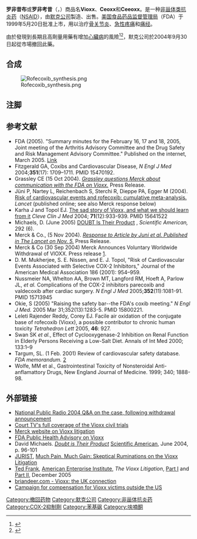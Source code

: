 {{medical}}
{{Drugbox
| verifiedrevid = 470623576
| IUPAC_name = 4-(4-methylsulfonylphenyl)-3-phenyl-5H-furan-2-one
| image = Rofecoxib.svg
| width = 167
| image2 = Rofecoxib-3D.png

<!--Clinical data-->
| tradename = 
| pregnancy_AU = C
| legal_AU = S4
| legal_status = ''withdrawn''
| routes_of_administration = oral

<!--Pharmacokinetic data-->
| bioavailability = 93%
| protein_bound = 87%
| metabolism = hepatic
| elimination_half-life = 17 hours
| excretion = biliary/renal

<!--Identifiers-->
| CASNo_Ref = {{cascite|correct|CAS}}
| CAS_number_Ref = {{cascite|correct|??}}
| CAS_number = 162011-90-7
| ATC_prefix = M01
| ATC_suffix = AH02
| ATC_supplemental = 
| PubChem = 5090
| DrugBank_Ref = {{drugbankcite|correct|drugbank}}
| DrugBank = DB00533
| ChemSpiderID_Ref = {{chemspidercite|correct|chemspider}}
| ChemSpiderID = 4911
| UNII_Ref = {{fdacite|correct|FDA}}
| UNII = 0QTW8Z7MCR
| KEGG_Ref = {{keggcite|correct|kegg}}
| KEGG = D00568
| ChEBI_Ref = {{ebicite|correct|EBI}}
| ChEBI = 8887
| ChEMBL_Ref = {{ebicite|correct|EBI}}
| ChEMBL = 122

<!--Chemical data-->
| C=17 | H=14 | O=4 | S=1
| molecular_weight = 314.357 g/mol
| smiles = O=C2OCC(=C2\c1ccccc1)\c3ccc(cc3)S(=O)(=O)C
| InChI = 1/C17H14O4S/c1-22(19,20)14-9-7-12(8-10-14)15-11-21-17(18)16(15)13-5-3-2-4-6-13/h2-10H,11H2,1H3
| InChIKey = RZJQGNCSTQAWON-UHFFFAOYAR
| StdInChI_Ref = {{stdinchicite|correct|chemspider}}
| StdInChI = 1S/C17H14O4S/c1-22(19,20)14-9-7-12(8-10-14)15-11-21-17(18)16(15)13-5-3-2-4-6-13/h2-10H,11H2,1H3
| StdInChIKey_Ref = {{stdinchicite|correct|chemspider}}
| StdInChIKey = RZJQGNCSTQAWON-UHFFFAOYSA-N
}}
'''罗非昔布'''或'''罗非考昔'''（{{lang-en|'''Rofecoxib'''}}，{{IPAc-en|ˌ|r|ɒ|f|ɨ|ˈ|k|ɒ|k|s|ɪ|b}}）商品名'''Vioxx'''、'''Ceoxx'''和'''Ceeoxx'''。是一种[[非甾体抗炎药|非甾体类抗炎药]]（[[NSAID|NSAID]]），由[[默克公司|默克公司]]製造、出售。[[美国食品药品监督管理局|美国食品药品监督管理局]]（FDA）于1999年5月20日批准上市，用以治疗[[骨关节炎|骨关节炎]]、[[疼痛|急性疼痛]]和[[痛经|痛经]]。

由於發現到長期且高劑量用藥有增加[[心臟病|心臟病]]的風險<ref>{{Cite web |url=http://www.appledaily.com.tw/appledaily/article/headline/20060423/2557808/ |title=偉克適致死 藥廠賠10億 |access-date=2017-02-26 |archive-date=2017-09-12 |archive-url=https://web.archive.org/web/20170912194100/http://www.appledaily.com.tw/appledaily/article/headline/20060423/2557808 |dead-url=no }}</ref><ref>{{Cite web |url=http://www.storm.mg/article/142103 |title=食品藥物釣愚：《釣愚：操縱與欺騙的經濟學》選摘（3）-食安｜藥物｜釣愚：操縱與欺騙的經濟學-風傳媒-喬治．艾克羅夫, 羅伯．席勒 |access-date=2017-02-26 |archive-date=2017-04-23 |archive-url=https://web.archive.org/web/20170423170933/http://www.storm.mg/article/142103 |dead-url=no }}</ref>，默克公司於2004年9月30日起從市場撤回此藥。

==合成==
[[File:Rofecoxib_synthesis.png|thumb]]

==注脚==
{{Reflist|colwidth=30em}}

==参考文献==
* FDA (2005). "Summary minutes for the February 16, 17 and 18, 2005, Joint meeting of the Arthritis Advisory Committee and the Drug Safety and Risk Management Advisory Committee." Published on the internet, March 2005. [http://www.fda.gov/ohrms/dockets/ac/05/minutes/2005-4090M1_Final.htm Link] {{Wayback|url=http://www.fda.gov/ohrms/dockets/ac/05/minutes/2005-4090M1_Final.htm |date=20170510083520 }}
* Fitzgerald GA, Coxibs and Cardiovascular Disease, ''N Engl J Med'' 2004;'''351'''(17): 1709–1711. PMID 15470192.
* Grassley CE (15 Oct 2004). ''[https://web.archive.org/web/20041029135457/http://finance.senate.gov/press/Gpress/2004/prg101504.pdf Grassley questions Merck about communication with the FDA on Vioxx.]'' Press Release.
* Jüni P, Nartey L, Reichenbach S, Sterchi R, Dieppe PA, Egger M (2004). [https://web.archive.org/web/20160303203644/http://image.thelancet.com/extras/04art10237web.pdf Risk of cardiovascular events and rofecoxib: cumulative meta-analysis.] ''Lancet'' (published online; see also Merck response below)
* Karha J and Topol EJ. [http://www.ccjm.org/PDFFILES/Karha12_04.pdf The sad story of Vioxx, and what we should learn from it] {{Wayback|url=http://www.ccjm.org/PDFFILES/Karha12_04.pdf |date=20080406201635 }} ''Cleve Clin J Med'' 2004; '''71'''(12):933-939. PMID 15641522
* Michaels, D. (June 2005) [http://www.powerlinefacts.com/Sciam_article_on_lobbying.htm DOUBT Is Their Product] {{Webarchive|url=https://archive.is/20060321183113/http://www.powerlinefacts.com/Sciam_article_on_lobbying.htm |date=2006-03-21 }}, ''Scientific American,'' 292 (6).
* Merck & Co., (5 Nov 2004). ''[https://web.archive.org/web/20041221215942/http://www.merck.com/statement_2004_1105/lancet.pdf Response to Article by Juni et al. Published in The Lancet on Nov. 5.]'' Press Release.
* Merck & Co (30 Sep 2004) Merck Announces Voluntary Worldwide Withdrawal of VIOXX. Press release [https://web.archive.org/web/20050118105613/http://vioxx.com/vioxx/documents/english/vioxx_press_release.pdf].
* D. M. Mukherjee, S. E. Nissen, and E. J. Topol, "Risk of Cardiovascular Events Associated with Selective COX-2 Inhibitors," Journal of the American Medical Association 186 (2001): 954–959.
* Nussmeier NA, Whelton AA, Brown MT, Langford RM, Hoeft A, Parlow JL, ''et al.'' Complications of the COX-2 inhibitors parecoxib and valdecoxib after cardiac surgery. ''N Engl J Med'' 2005;'''352'''(11):1081-91. PMID 15713945
* Okie, S (2005) "Raising the safety bar--the FDA's coxib meeting." ''N Engl J Med.'' 2005 Mar 31;352(13):1283-5. PMID 15800221.
* Leleti Rajender Reddy, Corey EJ. Facile air oxidation of the conjugate base of rofecoxib (Vioxx), a possible contributor to chronic human toxicity ''Tetrahedron Lett'' 2005, '''46''': 927. {{doi|10.1016/j.tetlet.2004.12.055}}
* Swan SK ''et al.'', Effect of Cyclooxygenase-2 Inhibition on Renal Function in Elderly Persons Receiving a Low-Salt Diet. Annals of Int Med 2000; 133:1–9
* Targum, SL. (1 Feb. 2001) Review of cardiovascular safety database. ''FDA memorandum.'' [http://www.fda.gov/ohrms/dockets/ac/01/briefing/3677b2_06_cardio.pdf] {{Wayback|url=http://www.fda.gov/ohrms/dockets/ac/01/briefing/3677b2_06_cardio.pdf |date=20150324043011 }}
* Wolfe, MM et al., Gastrointestinal Toxicity of Nonsteroidal Anti-anflamattory Drugs, New England Journal of Medicine. 1999; 340; 1888-98.

==外部链接==
{{External links|date=January 2015}}
* [http://www.npr.org/templates/story/story.php?storyId=4054991 National Public Radio 2004 Q&A on the case, following withdrawal announcement] {{Wayback|url=http://www.npr.org/templates/story/story.php?storyId=4054991 |date=20101111103315 }}
* [https://web.archive.org/web/20070103071954/http://www.courttv.com/trials/vioxx/ Court TV's full coverage of the Vioxx civil trials]
* [https://web.archive.org/web/20060822003656/http://www.learnaboutvioxx.com/ Merck website on Vioxx litigation]
* [http://www.fda.gov/cder/drug/infopage/vioxx/PHA_vioxx.htm FDA Public Health Advisory on Vioxx] {{Wayback|url=http://www.fda.gov/cder/drug/infopage/vioxx/PHA_vioxx.htm |date=20090521181628 }}
*David Michaels. ''[https://web.archive.org/web/20060218185546/http://www.sciamdigital.com/browse.cfm?sequencenameCHAR=item2&methodnameCHAR=resource_getitembrowse&interfacenameCHAR=browse.cfm&ISSUEID_CHAR=B38CE21A-2B35-221B-67096ED4BD9F95F7&ARTICLEID_CHAR=B3AF7D6A-2B35-221B-601840861CEDAFE1&sc=I100322 Doubt is Their Product]'' [[Scientific_American|Scientific American]], June 2004, p. 96-101
*[[JURIST|JURIST]], [https://web.archive.org/web/20060127064619/http://jurist.law.pitt.edu/forumy/2006/01/much-pain-much-gain-skeptical.php Much Pain, Much Gain: Skeptical Ruminations on the Vioxx Litigation]
*[[Ted_Frank|Ted Frank]], [[American_Enterprise_Institute|American Enterprise Institute]], ''The Vioxx Litigation'', [https://web.archive.org/web/20090417111813/http://www.aei.org/research/liability/publications/pubID.23513,projectID.23/pub_detail.asp Part I] and [https://web.archive.org/web/20090417111515/http://www.aei.org/research/liability/publications/pubID.23542,projectID.23/pub_detail.asp Part II], December 2005
* [http://briandeer.com/rofecoxib-index.htm briandeer.com - Vioxx: the UK connection] {{Wayback|url=http://briandeer.com/rofecoxib-index.htm |date=20061008051802 }}
* [https://web.archive.org/web/20081119142016/http://www.vioxxvictims.co.uk/ Campaign for compensation for Vioxx victims outside the US]

{{Anti-inflammatory products}}
{{镇痛药}}
{{默克公司}}

[[Category:撤回药物|Category:撤回药物]]
[[Category:默克公司|Category:默克公司]]
[[Category:非甾体抗炎药|Category:非甾体抗炎药]]
[[Category:COX-2抑制劑|Category:COX-2抑制劑]]
[[Category:苯基砜|Category:苯基砜]]
[[Category:呋喃酮|Category:呋喃酮]]